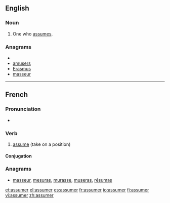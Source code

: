 ==English==

===Noun===
{{en-noun}}

# One who [[assume]]s.

===Anagrams===
* {{alphagram|aemrssu}}
* [[amusers#English|amusers]]
* [[Erasmus#English|Erasmus]]
* [[masseur#English|masseur]]


----

==French==

===Pronunciation===
* {{IPA|/a.sy.me/|lang=fr}}

===Verb===
{{fr-verb}}

# {{transitive|lang=fr}} [[assume]] (take on a position)

====Conjugation====
{{fr-conj-er|assum|avoir}}

===Anagrams===
* [[masseur#French|masseur]], [[mesuras#French|mesuras]], [[murasse#French|murasse]], [[museras#French|museras]], [[résumas#French|résumas]]

[[et:assumer]]
[[el:assumer]]
[[es:assumer]]
[[fr:assumer]]
[[io:assumer]]
[[fi:assumer]]
[[vi:assumer]]
[[zh:assumer]]